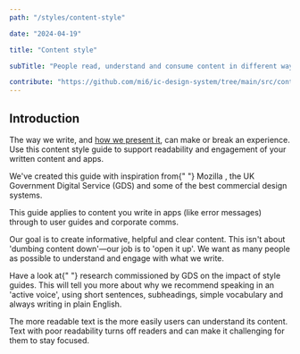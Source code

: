 ```yaml
---
path: "/styles/content-style"

date: "2024-04-19"

title: "Content style"

subTitle: "People read, understand and consume content in different ways. What we write should be understandable by all, regardless of how they work, think or interact."

contribute: "https://github.com/mi6/ic-design-system/tree/main/src/content/structured/styles/content-style.mdx"
---
```


## Introduction

The way we write, and [how we present it](/styles), can make or break an experience. Use this content style guide to support readability and engagement of your written content and apps.

<p>
  We've created this guide with inspiration from{" "}
  <ic-link
    target="_blank"
    href="https://mozilla.design/firefox/personality/"
    rel="noreferer noopener nofollow"
  >
    Mozilla
  </ic-link>
  , the <ic-link
    target="_blank"
    href="https://www.gov.uk/guidance/content-design/writing-for-gov-uk"
    rel="noreferer noopener nofollow"
  >
    UK Government Digital Service (GDS)
  </ic-link> and some of the best commercial design systems.
</p>

This guide applies to content you write in apps (like error messages) through to user guides and corporate comms.

Our goal is to create informative, helpful and clear content. This isn't about 'dumbing content down'&mdash;our job is to 'open it up'. We want as many people as possible to understand and engage with what we write.

<p>
  Have a look at{" "}
  <ic-link
    target="_blank"
    href="https://www.gov.uk/government/publications/govuk-content-principles-conventions-and-research-background"
    rel="noreferer noopener nofollow"
  >
    research commissioned by GDS on the impact of style guides.
  </ic-link>
  This will tell you more about why we recommend speaking in an 'active voice', using
  short sentences, subheadings, simple vocabulary and always writing in plain English.
</p>

The more readable text is the more easily users can understand its content. Text with poor readability turns off readers and can make it challenging for them to stay focused.
